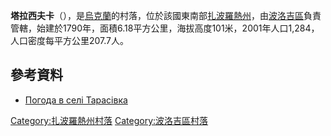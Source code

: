 {{coord|47|25|8|N|36|6|54|E|scale:100000|display=title}}

'''塔拉西夫卡'''（{{lang-uk|Тарасівка}}），是[[烏克蘭|烏克蘭]]的村落，位於該國東南部[[扎波羅熱州|扎波羅熱州]]，由[[波洛吉區|波洛吉區]]負責管轄，始建於1790年，面積6.18平方公里，海拔高度101米，2001年人口1,284，人口密度每平方公里207.7人。

==參考資料==
* [http://weather.in.ua/ua/zaporozhskaja/25792 Погода в селі Тарасівка] {{Wayback|url=http://weather.in.ua/ua/zaporozhskaja/25792 |date=20200201080459 }}

[[Category:扎波羅熱州村落|Category:扎波羅熱州村落]]
[[Category:波洛吉區村落|Category:波洛吉區村落]]


{{Zaporizhia-geo-stub}}